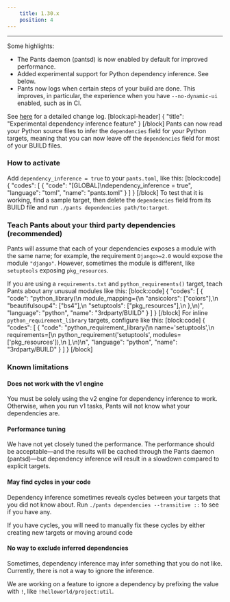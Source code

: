 ```yaml
---
    title: 1.30.x
    position: 4
---
```


---

Some highlights:

- The Pants daemon (pantsd) is now enabled by default for improved performance.
- Added experimental support for Python dependency inference. See below.
- Pants now logs when certain steps of your build are done. This improves, in particular, the experience when you have `--no-dynamic-ui` enabled, such as in CI.

See [here](https://github.com/pantsbuild/pants/blob/master/src/python/pants/notes/1.30.x.rst) for a detailed change log.
[block:api-header]
{
"title": "Experimental dependency inference feature"
}
[/block]
Pants can now read your Python source files to infer the `dependencies` field for your Python targets, meaning that you can now leave off the `dependencies` field for most of your BUILD files.

### How to activate

Add `dependency_inference = true` to your `pants.toml`, like this:
[block:code]
{
"codes": [
{
"code": "[GLOBAL]\ndependency_inference = true",
"language": "toml",
"name": "pants.toml"
}
]
}
[/block]
To test that it is working, find a sample target, then delete the `dependencies` field from its BUILD file and run `./pants dependencies path/to:target`.

### Teach Pants about your third party dependencies (recommended)

Pants will assume that each of your dependencies exposes a module with the same name; for example, the requirement `Django>=2.0` would expose the module `"django"`. However, sometimes the module is different, like `setuptools` exposing `pkg_resources`.

If you are using a `requirements.txt` and `python_requirements()` target, teach Pants about any unusual modules like this:
[block:code]
{
"codes": [
{
"code": "python_library(\n module_mapping={\n \"ansicolors\": [\"colors\"],\n \"beautifulsoup4\": [\"bs4\"],\n \"setuptools\": [\"pkg_resources\"],\n },\n)",
"language": "python",
"name": "3rdparty/BUILD"
}
]
}
[/block]
For inline `python_requirement_library` targets, configure like this:
[block:code]
{
"codes": [
{
"code": "python_requirement_library(\n name='setuptools',\n requirements=[\n python_requirement('setuptools', modules=['pkg_resources']),\n ],\n)\n",
"language": "python",
"name": "3rdparty/BUILD"
}
]
}
[/block]

### Known limitations

#### Does not work with the v1 engine

You must be solely using the v2 engine for dependency inference to work. Otherwise, when you run v1 tasks, Pants will not know what your dependencies are.

#### Performance tuning

We have not yet closely tuned the performance. The performance should be acceptable—and the results will be cached through the Pants daemon (pantsd)—but dependency inference will result in a slowdown compared to explicit targets.

#### May find cycles in your code

Dependency inference sometimes reveals cycles between your targets that you did not know about. Run `./pants dependencies --transitive ::` to see if you have any.

If you have cycles, you will need to manually fix these cycles by either creating new targets or moving around code

#### No way to exclude inferred dependencies

Sometimes, dependency inference may infer something that you do not like. Currently, there is not a way to ignore the inference.

We are working on a feature to ignore a dependency by prefixing the value with `!`, like `!helloworld/project:util`.
